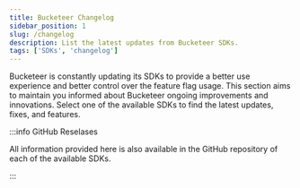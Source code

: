 ```yaml
---
title: Bucketeer Changelog
sidebar_position: 1
slug: /changelog
description: List the latest updates from Bucketeer SDKs.
tags: ['SDKs', 'changelog']
---
```



Bucketeer is constantly updating its SDKs to provide a better use experience and better control over the feature flag usage. This section aims to maintain you informed about Bucketeer ongoing improvements and innovations. Select one of the available SDKs to find the latest updates, fixes, and features.

:::info GitHub Reselases

All information provided here is also available in the GitHub repository of each of the available SDKs.

:::


